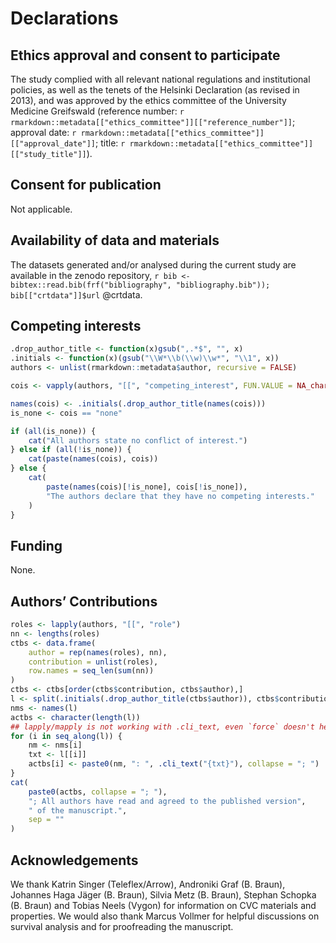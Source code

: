 # Declarations

## Ethics approval and consent to participate

The study complied with all relevant national regulations and institutional policies, as well as the tenets of the Helsinki Declaration (as revised in 2013), and was approved by the ethics committee of the University Medicine Greifswald
(reference number: `r rmarkdown::metadata[["ethics_committee"]][["reference_number"]]`;
approval date: `r rmarkdown::metadata[["ethics_committee"]][["approval_date"]]`;
title: `r rmarkdown::metadata[["ethics_committee"]][["study_title"]]`).

## Consent for publication

Not applicable.

## Availability of data and materials

The datasets generated and/or analysed during the current study are available in the zenodo repository,
`r bib <- bibtex::read.bib(frf("bibliography", "bibliography.bib")); bib[["crtdata"]]$url` @crtdata.

## Competing interests

```r
.drop_author_title <- function(x)gsub(",.*$", "", x)
.initials <- function(x)(gsub("\\W*\\b(\\w)\\w*", "\\1", x))
authors <- unlist(rmarkdown::metadata$author, recursive = FALSE)

cois <- vapply(authors, "[[", "competing_interest", FUN.VALUE = NA_character_)

names(cois) <- .initials(.drop_author_title(names(cois)))
is_none <- cois == "none"

if (all(is_none)) {
    cat("All authors state no conflict of interest.")
} else if (all(!is_none)) {
    cat(paste(names(cois), cois))
} else {
    cat(
        paste(names(cois)[!is_none], cois[!is_none]),
        "The authors declare that they have no competing interests."
    )
}
```

## Funding

None.

## Authors' Contributions

```r
roles <- lapply(authors, "[[", "role")
nn <- lengths(roles)
ctbs <- data.frame(
    author = rep(names(roles), nn),
    contribution = unlist(roles),
    row.names = seq_len(sum(nn))
)
ctbs <- ctbs[order(ctbs$contribution, ctbs$author),]
l <- split(.initials(.drop_author_title(ctbs$author)), ctbs$contribution)
nms <- names(l)
actbs <- character(length(l))
## lapply/mapply is not working with .cli_text, even `force` doesn't help
for (i in seq_along(l)) {
    nm <- nms[i]
    txt <- l[[i]]
    actbs[i] <- paste0(nm, ": ", .cli_text("{txt}"), collapse = "; ")
}
cat(
    paste0(actbs, collapse = "; "),
    "; All authors have read and agreed to the published version",
    " of the manuscript.",
    sep = ""
)
```

## Acknowledgements

We thank Katrin Singer (Teleflex/Arrow), Androniki Graf (B. Braun), Johannes Haga Jäger (B. Braun), Silvia Metz (B. Braun), Stephan Schopka (B. Braun) and Tobias Neels (Vygon) for information on CVC materials and properties.
We would also thank Marcus Vollmer for helpful discussions on survival analysis and for proofreading the manuscript.
